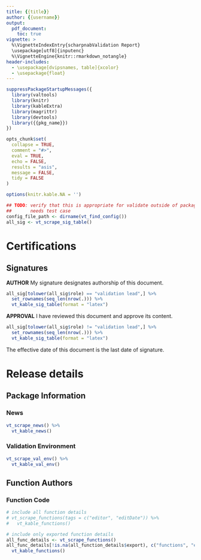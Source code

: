 ```yaml
---
title: {{title}}
author: {{username}}
output: 
  pdf_document:
    toc: true
vignette: >
  %\VignetteIndexEntry{scharpnabValidation Report}
  \usepackage[utf8]{inputenc}
  %\VignetteEngine{knitr::rmarkdown_notangle}
header-includes:
  - \usepackage[dvipsnames, table]{xcolor}
  - \usepackage{float}
---
```


```r
suppressPackageStartupMessages({
  library(valtools)
  library(knitr)
  library(kableExtra)
  library(magrittr)
  library(devtools)
  library({{pkg_name}})
})

opts_chunk$set(
  collapse = TRUE,
  comment = "#>",
  eval = TRUE,
  echo = FALSE,
  results = "asis",
  message = FALSE,
  tidy = FALSE
)

options(knitr.kable.NA = '')

```

```r
## TODO: verify that this is appropriate for validate outside of package model
##       needs test case
config_file_path <- dirname(vt_find_config())
all_sig <- vt_scrape_sig_table() 
```
\newpage

# Certifications

## Signatures

**AUTHOR** My signature designates authorship of this document.

```r
all_sig[tolower(all_sig$role) == "validation lead",] %>%
  set_rownames(seq_len(nrow(.))) %>%
  vt_kable_sig_table(format = "latex")
```

**APPROVAL** I have reviewed this document and approve its content.

```r
all_sig[tolower(all_sig$role) != "validation lead",] %>%
  set_rownames(seq_len(nrow(.))) %>% 
  vt_kable_sig_table(format = "latex")
```

The effective date of this document is the last date of signature.

\newpage

# Release details

## Package Information

### News

```r
vt_scrape_news() %>% 
  vt_kable_news()
```

### Validation Environment

```r
vt_scrape_val_env() %>% 
  vt_kable_val_env()
```

## Function Authors
### Function Code

```r


# include all function details
# vt_scrape_functions(tags = c("editor", "editDate")) %>% 
#   vt_kable_functions()

# include only exported function details
all_func_details <- vt_scrape_functions()
all_func_details[!is.na(all_function_details$export), c("functions", "editor", "editDate")] %>% 
  vt_kable_functions()
  
```

